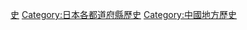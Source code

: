 {{Catnav|頁面分類|各種主題的頁面分類|按國家分類|各國行政區劃|日本行政區劃|日本都道府縣}}
{{日本行政區劃分類導航|歷史}}
{{Commons category|History of Shimane prefecture}}

{{DEFAULTSORT:Shimane}}
[[Category:島根縣|史]]
[[Category:日本各都道府縣歷史|Category:日本各都道府縣歷史]]
[[Category:中國地方歷史|Category:中國地方歷史]]